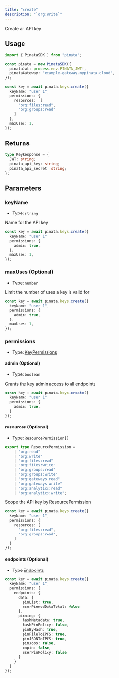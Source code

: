 ```yaml
---
title: "create"
description: "`org:write`"
---
```


Create an API key

## Usage

```typescript
import { PinataSDK } from "pinata";

const pinata = new PinataSDK({
  pinataJwt: process.env.PINATA_JWT!,
  pinataGateway: "example-gateway.mypinata.cloud",
});

const key = await pinata.keys.create({
  keyName: "user 1",
  permissions: {
    resources:  [
      "org:files:read",
      "org:groups:read"
    ]
  },
  maxUses: 1,
});
```

## Returns

```typescript
type KeyResponse = {
  JWT: string;
  pinata_api_key: string;
  pinata_api_secret: string;
};
```

## Parameters

### keyName

- Type: `string`

Name for the API key

```typescript {2}
const key = await pinata.keys.create({
  keyName: "user 1",
  permissions: {
    admin: true,
  },
  maxUses: 1,
});
```

### maxUses (Optional)

- Type: `number`

Limit the number of uses a key is valid for

```typescript {6}
const key = await pinata.keys.create({
  keyName: "user 1",
  permissions: {
    admin: true,
  },
  maxUses: 1,
});
```

### permissions

- Type: [KeyPermissions](../types#keypermissions)

#### admin (Optional)

- Type: `boolean`

Grants the key admin access to all endpoints

```typescript {4}
const key = await pinata.keys.create({
  keyName: "user 1",
  permissions: {
    admin: true,
  }
});
```

#### resources (Optional)

- Type: `ResourcePermission[]`

```typescript
export type ResourcePermission =
	| "org:read"
	| "org:write"
	| "org:files:read"
	| "org:files:write"
	| "org:groups:read"
	| "org:groups:write"
	| "org:gateways:read"
	| "org:gateways:write"
	| "org:analytics:read"
	| "org:analytics:write";
```

Scope the API key by ResourcePermission

```typescript {4-7}
const key = await pinata.keys.create({
  keyName: "user 1",
  permissions: {
    resources: [
      "org:files:read",
      "org:groups:read",
    ]
  }
});
```

#### endpoints (Optional)

- Type [Endpoints](../types#endpoints)

```typescript {3-20}
const key = await pinata.keys.create({
  keyName: "user 1",
  permissions: {
    endpoints: {
      data: {
        pinList: true,
        userPinnedDataTotal: false
      },
      pinning: {
        hashMetadata: true,
        hashPinPolicy: false,
        pinByHash: true,
        pinFileToIPFS: true,
        pinJSONToIPFS: true,
        pinJobs: false,
        unpin: false,
        userPinPolicy: false
      }
    }
  }
});
```
